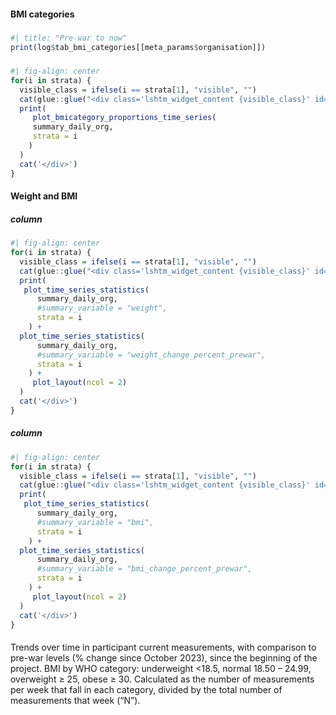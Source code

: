 
#### BMI categories

##### {width="70%"}

```r
#| title: "Pre-war to now"
print(log$tab_bmi_categories[[meta_params$organisation]])
```

##### {width="30%"}

::: {.card .bmi_cat_card .lshtm_widget fill="false" title="BMI category % by week"}
<div class="lshtm_widget_identifier" id="bmi_cat">
```r
#| fig-align: center
for(i in strata) {
  visible_class = ifelse(i == strata[1], "visible", "")
  cat(glue::glue("<div class='lshtm_widget_content {visible_class}' id='bmi_cat_{i}'>"))
  print(
     plot_bmicategory_proportions_time_series(
     summary_daily_org,
     strata = i
    )
  )
  cat('</div>')
}
```
</div>
:::

#### Weight and BMI

##### column

::: {.card .weight_trend_card .lshtm_widget fill="false"}
<div class="lshtm_widget_identifier" id="weight_trend">
```r
#| fig-align: center
for(i in strata) {
  visible_class = ifelse(i == strata[1], "visible", "")
  cat(glue::glue("<div class='lshtm_widget_content {visible_class}' id='weight_trend_{i}'>"))
  print(
   plot_time_series_statistics(
      summary_daily_org,
      #summary_variable = "weight",
      strata = i
    ) +
  plot_time_series_statistics(
      summary_daily_org,
      #summary_variable = "weight_change_percent_prewar",
      strata = i
    ) +
     plot_layout(ncol = 2)
  )
  cat('</div>')
}
```
</div>
:::

##### column

::: {.card .bmi_trend_card .lshtm_widget fill="false"}
<div class="lshtm_widget_identifier" id="bmi_trend">
```r
#| fig-align: center
for(i in strata) {
  visible_class = ifelse(i == strata[1], "visible", "")
  cat(glue::glue("<div class='lshtm_widget_content {visible_class}' id='bmi_trend_{i}'>"))
  print(
   plot_time_series_statistics(
      summary_daily_org,
      #summary_variable = "bmi",
      strata = i
    ) +
  plot_time_series_statistics(
      summary_daily_org,
      #summary_variable = "bmi_change_percent_prewar",
      strata = i
    ) +
     plot_layout(ncol = 2)
  )
  cat('</div>')
}
```
</div>
:::

####

::: {.callout-note collapse="true" appearance="minimal"}
Trends over time in participant current measurements, with comparison to pre-war levels (% change since October 2023), since the beginning of the project. BMI by WHO category: underweight <18.5, normal 18.50 – 24.99, overweight ≥ 25, obese ≥ 30. Calculated as the number of measurements per week that fall in each category, divided by the total number of measurements that week ("N").
:::

